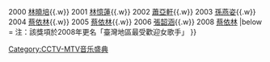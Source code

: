 {{Navbox
|name  = CCTV-MTV音乐盛典台湾地区最佳女歌手
|title = 歷屆[[CCTV-MTV音乐盛典]]臺灣地區最佳女歌手
|titlestyle = background: #D8BFD8
|list1 = {{nowrap begin}}
1999 [[李玟]]{{.w}}
2000 [[林曉培]]{{.w}}
2001 [[林憶蓮]]{{.w}}
2002 [[蕭亞軒]]{{.w}}
2003 [[孫燕姿]]{{.w}}
2004 [[蔡依林]]{{.w}}
2005 [[蔡依林]]{{.w}}
2006 [[張韶涵]]{{.w}}
2008 [[蔡依林]]
{{nowrap end}}
|below = 注：該獎項於2008年更名「臺灣地區最受歡迎女歌手」
}}<noinclude>
[[Category:CCTV-MTV音乐盛典]]
</noinclude>